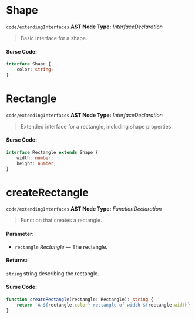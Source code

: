 
<Meta title="code/extendingInterfaces" />

# Shape

`code/extendingInterfaces`
**AST Node Type:** *InterfaceDeclaration*

> Basic interface for a shape.

#### Surse Code:

```ts
interface Shape {
    color: string;
}

```

# Rectangle

`code/extendingInterfaces`
**AST Node Type:** *InterfaceDeclaration*

> Extended interface for a rectangle, including shape properties.

#### Surse Code:

```ts
interface Rectangle extends Shape {
    width: number;
    height: number;
}

```

# createRectangle

`code/extendingInterfaces`
**AST Node Type:** *FunctionDeclaration*

> Function that creates a rectangle.

#### Parameter:

- `rectangle` *Rectangle* — The rectangle.
#### Returns:
`string`  string describing the rectangle.

#### Surse Code:

```ts
function createRectangle(rectangle: Rectangle): string {
    return `A ${rectangle.color} rectangle of width ${rectangle.width} and height ${rectangle.height}.`;
}

```

